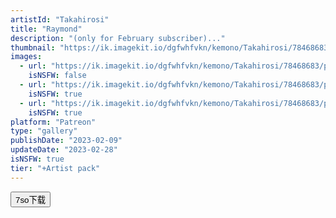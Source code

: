 ```yaml
---
artistId: "Takahirosi"
title: "Raymond"
description: "(only for February subscriber)..."
thumbnail: "https://ik.imagekit.io/dgfwhfvkn/kemono/Takahirosi/78468683/p9_1_ori_1_rmv0T0xgc.avif?updatedAt=1736958852322"
images:
  - url: "https://ik.imagekit.io/dgfwhfvkn/kemono/Takahirosi/78468683/p9_1_ori_1_rmv0T0xgc.avif?updatedAt=1736958852322"
    isNSFW: false
  - url: "https://ik.imagekit.io/dgfwhfvkn/kemono/Takahirosi/78468683/p9_1_ori_8_ie4shjxXX.avif?updatedAt=1736958852443"
    isNSFW: true
  - url: "https://ik.imagekit.io/dgfwhfvkn/kemono/Takahirosi/78468683/p9_1_ori_10_JHqnfTw93.avif?updatedAt=1736958853012"
    isNSFW: true
platform: "Patreon"
type: "gallery"
publishDate: "2023-02-09"
updateDate: "2023-02-28"
isNSFW: true
tier: "+Artist pack"
---
```



<Button
      isExternal
      isBlock
      variant="flat"
      color="foreground"
      as={Link}
      href="https://pan.7so.top/f/36lyc2/_1_RAYMOND.7z"
    >
      7so下载
    </Button>